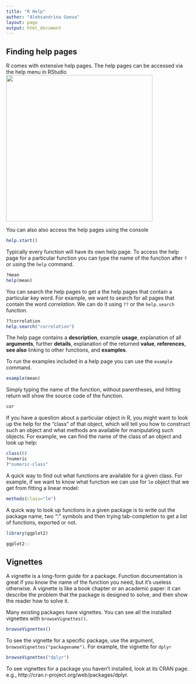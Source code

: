 ```yaml
---
title: "R Help"
author: "Aleksandrina Goeva"
layout: page
output: html_document
---
```


## Finding help pages

R comes with extensive help pages. The help pages can be accessed via the help menu in RStudio  
<img src="help_menu.png" alt="" style="width: 400"/>

You can also also access the help pages using the console
```r
help.start()
```

Typically every function will have its own help page. To access the help page for a particular function you can type the name of the function after `?` or using the `help` command.


```r
?mean
help(mean)
```

You can search the help pages to get a the help pages that contain a particular key word. For example, we want to search for all pages that contain the word *correlation*. We can do it using `??` or the `help.search` function.  

```r
??correlation
help.search("correlation")
```


The help page contains a **description**, example **usage**, explanation of all **arguments**, further **details**, explanation of the returned **value**, **references**, **see also** linking to other functions, and **examples**.

To run the examples included in a help page you can use the `example` command.

```r
example(mean)
```

Simply typing the name of the function, without parentheses, and hitting return will show the source code of the function.

```r
cor
```



If you have a question about a particular object in R, you might want to look up the help for the "class" of that object, which will tell you how to construct such an object and what methods are available for manipulating such objects. For example, we can find the name of the class of an object and look up help:

```r
class(6)
?numeric
?"numeric-class"
```

A quick way to find out what functions are available for a given class. For example, if we want to know what function we can use for `lm` object that we get from fitting a linear model:

```r
methods(class="lm")
```

A quick way to look up functions in a given package is to write out the package name, two ":" symbols and then trying tab-completion to get a list of functions, exported or not.

```r
library(ggplot2)
```

```r
ggplot2::
```


## Vignettes

A vignette is a long-form guide for a  package. Function documentation is great if you know the name of the function you need, but it's useless otherwise. A vignette is like a book chapter or an academic paper: it can describe the problem that the package is designed to solve, and then show the reader how to solve it.

Many existing packages have vignettes. You can see all the installed vignettes with `browseVignettes()`. 

```r
browseVignettes()
```

To see the vignette for a specific package, use the argument, `browseVignettes("packagename")`. For example, the vignette for `dplyr`

```r
browseVignettes("dplyr")
```

To see vignettes for a package you haven't installed, look at its CRAN page.  
e.g., http://cran.r-project.org/web/packages/dplyr.




